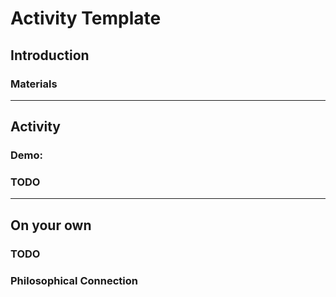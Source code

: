 
# Activity Template

## Introduction

### Materials

---
## Activity

### Demo: 

### TODO



---
## On your own
### TODO

### Philosophical Connection